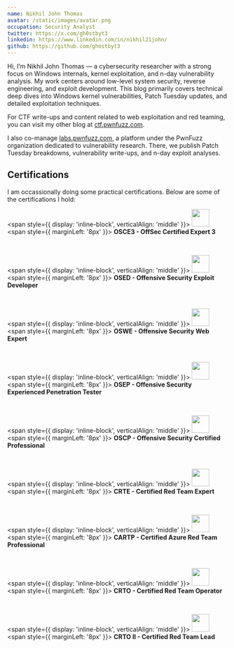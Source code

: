 ```yaml
---
name: Nikhil John Thomas
avatar: /static/images/avatar.png
occupation: Security Analyst
twitter: https://x.com/gh0stbyt3
linkedin: https://www.linkedin.com/in/nikhil21john/
github: https://github.com/ghostbyt3
---
```


Hi, I’m Nikhil John Thomas — a cybersecurity researcher with a strong focus on Windows internals, kernel exploitation, and n-day vulnerability analysis. My work centers around low-level system security, reverse engineering, and exploit development. This blog primarily covers technical deep dives into Windows kernel vulnerabilities, Patch Tuesday updates, and detailed exploitation techniques.

For CTF write-ups and content related to web exploitation and red teaming, you can visit my other blog at <a href="https://ctf.pwnfuzz.com">ctf.pwnfuzz.com</a>.

I also co-manage <a href="https://labs.pwnfuzz.com">labs.pwnfuzz.com</a>, a platform under the PwnFuzz organization dedicated to vulnerability research. There, we publish Patch Tuesday breakdowns, vulnerability write-ups, and n-day exploit analyses.

## Certifications

I am occassionally doing some practical certifications. Below are some of the certifications I hold:

<span style={{ display: 'inline-block', verticalAlign: 'middle' }}>
  <img
    src="https://api.accredible.com/v1/frontend/credential_website_embed_image/badge/101530018"
    width="40"
    height="40"
  />
</span>
<span style={{ marginLeft: '8px' }}>
  <strong>OSCE3 - OffSec Certified Expert 3</strong>
</span>

<br />

<span style={{ display: 'inline-block', verticalAlign: 'middle' }}>
  <img
    src="https://api.accredible.com/v1/frontend/credential_website_embed_image/badge/101146076"
    width="40"
    height="40"
  />
</span>
<span style={{ marginLeft: '8px' }}>
  <strong>OSED - Offensive Security Exploit Developer</strong>
</span>

<br />

<span style={{ display: 'inline-block', verticalAlign: 'middle' }}>
  <img
    src="https://api.accredible.com/v1/frontend/credential_website_embed_image/badge/89011777"
    width="40"
    height="40"
  />
</span>
<span style={{ marginLeft: '8px' }}>
  <strong>OSWE - Offensive Security Web Expert</strong>
</span>

<br />

<span style={{ display: 'inline-block', verticalAlign: 'middle' }}>
  <img
    src="https://api.accredible.com/v1/frontend/credential_website_embed_image/badge/49306127"
    width="40"
    height="40"
  />
</span>
<span style={{ marginLeft: '8px' }}>
  <strong>OSEP - Offensive Security Experienced Penetration Tester</strong>
</span>

<br />

<span style={{ display: 'inline-block', verticalAlign: 'middle' }}>
  <img
    src="https://api.accredible.com/v1/frontend/credential_website_embed_image/badge/50388807"
    width="40"
    height="40"
  />
</span>
<span style={{ marginLeft: '8px' }}>
  <strong>OSCP - Offensive Security Certified Professional</strong>
</span>

<br />

<span style={{ display: 'inline-block', verticalAlign: 'middle' }}>
  <img
    src="https://api.accredible.com/v1/frontend/credential_website_embed_image/certificate/63829711"
    width="40"
    height="40"
  />
</span>
<span style={{ marginLeft: '8px' }}>
  <strong>CRTE - Certified Red Team Expert</strong>
</span>

<br />

<span style={{ display: 'inline-block', verticalAlign: 'middle' }}>
  <img
    src="https://api.accredible.com/v1/frontend/credential_website_embed_image/certificate/77336016"
    width="40"
    height="40"
  />
</span>
<span style={{ marginLeft: '8px' }}>
  <strong>CARTP - Certified Azure Red Team Professional</strong>
</span>

<br />

<span style={{ display: 'inline-block', verticalAlign: 'middle' }}>
  <img
    src="https://api.eu.badgr.io/public/assertions/D8GNmjNTQ92CrBZx4Me2tg/image"
    width="40"
    height="40"
  />
</span>
<span style={{ marginLeft: '8px' }}>
  <strong>CRTO - Certified Red Team Operator</strong>
</span>

<br />

<span style={{ display: 'inline-block', verticalAlign: 'middle' }}>
  <img
    src="https://api.eu.badgr.io/public/assertions/4SS2mlF1Q2m2BEjylonNMQ/image"
    width="40"
    height="40"
  />
</span>
<span style={{ marginLeft: '8px' }}>
  <strong>CRTO II - Certified Red Team Lead</strong>
</span>
